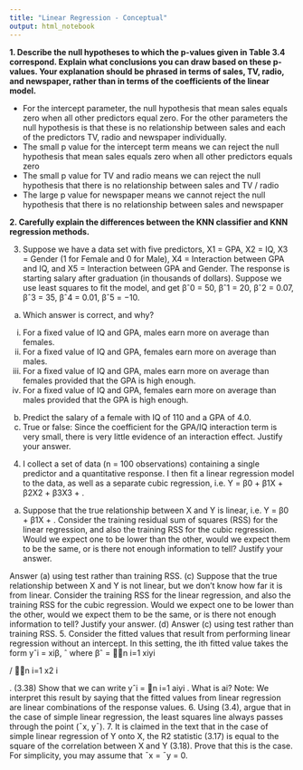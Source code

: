 ```yaml
---
title: "Linear Regression - Conceptual"
output: html_notebook
---
```

**1. Describe the null hypotheses to which the p-values given in Table 3.4
correspond. Explain what conclusions you can draw based on these
p-values. Your explanation should be phrased in terms of sales, TV,
radio, and newspaper, rather than in terms of the coefficients of the
linear model.**

* For the intercept parameter, the null hypothesis that mean sales equals zero when all other predictors equal zero. For the other parameters the null hypothesis is that these is no relationship between sales and each of the predictors TV, radio and newspaper individually. 
* The small p value for the intercept term means we can reject the null hypothesis that mean sales equals zero when all other predictors equals zero
* The small p value for TV and radio means we can reject the null hypothesis that there is no relationship between sales and TV / radio
* The large p value for newspaper means we cannot reject the null hypothesis that there is no relationship between sales and newspaper

**2. Carefully explain the differences between the KNN classifier and KNN
regression methods.**



3. Suppose we have a data set with five predictors, X1 = GPA, X2 = IQ,
X3 = Gender (1 for Female and 0 for Male), X4 = Interaction between
GPA and IQ, and X5 = Interaction between GPA and Gender. The
response is starting salary after graduation (in thousands of dollars).
Suppose we use least squares to fit the model, and get βˆ0 = 50, βˆ1 =
20, βˆ2 = 0.07, βˆ3 = 35, βˆ4 = 0.01, βˆ5 = −10.
(a) Which answer is correct, and why?
i. For a fixed value of IQ and GPA, males earn more on average
than females.
ii. For a fixed value of IQ and GPA, females earn more on
average than males.
iii. For a fixed value of IQ and GPA, males earn more on average
than females provided that the GPA is high enough.
iv. For a fixed value of IQ and GPA, females earn more on
average than males provided that the GPA is high enough.
(b) Predict the salary of a female with IQ of 110 and a GPA of 4.0.
(c) True or false: Since the coefficient for the GPA/IQ interaction
term is very small, there is very little evidence of an interaction
effect. Justify your answer.
4. I collect a set of data (n = 100 observations) containing a single
predictor and a quantitative response. I then fit a linear regression
model to the data, as well as a separate cubic regression, i.e. Y =
β0 + β1X + β2X2 + β3X3 + .
(a) Suppose that the true relationship between X and Y is linear,
i.e. Y = β0 + β1X + . Consider the training residual sum of
squares (RSS) for the linear regression, and also the training
RSS for the cubic regression. Would we expect one to be lower
than the other, would we expect them to be the same, or is there
not enough information to tell? Justify your answer.

Answer (a) using test rather than training RSS.
(c) Suppose that the true relationship between X and Y is not linear,
but we don’t know how far it is from linear. Consider the training
RSS for the linear regression, and also the training RSS for the
cubic regression. Would we expect one to be lower than the
other, would we expect them to be the same, or is there not
enough information to tell? Justify your answer.
(d) Answer (c) using test rather than training RSS.
5. Consider the fitted values that result from performing linear regression without an intercept. In this setting, the ith fitted value takes
the form
yˆi = xiβ, ˆ
where
βˆ =
n
i=1
xiyi

/
n
i=1
x2
i

. (3.38)
Show that we can write
yˆi = n
i=1
aiyi .
What is ai?
Note: We interpret this result by saying that the fitted values from
linear regression are linear combinations of the response values.
6. Using (3.4), argue that in the case of simple linear regression, the
least squares line always passes through the point (¯x, y¯).
7. It is claimed in the text that in the case of simple linear regression
of Y onto X, the R2 statistic (3.17) is equal to the square of the
correlation between X and Y (3.18). Prove that this is the case. For
simplicity, you may assume that ¯x = ¯y = 0.